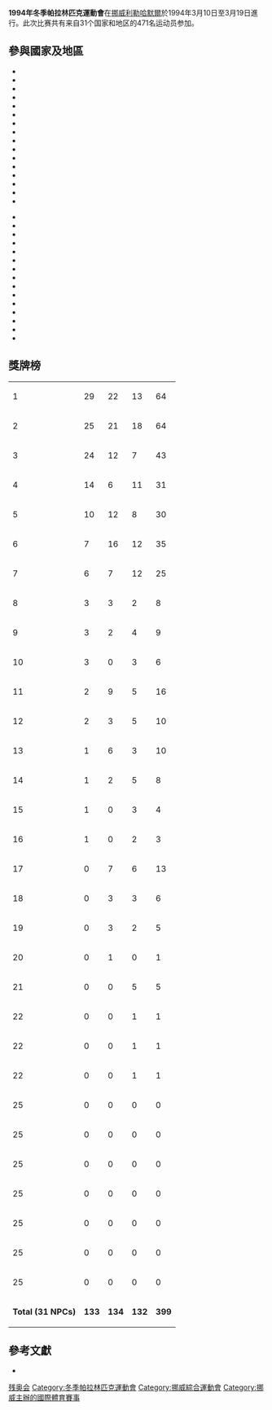 {{noteTA|G1=Sports}}
{{Paralympics infobox|1994|Winter|
|Name = 1994年冬季帕拉林匹克運動會
|Logo = 
|Host city = {{NOR}}[[利勒哈默爾|利勒哈默爾]]
|Nations participating = 31
|Athletes participating = 471
|Opening ceremony = 3月10日
|Closing ceremony = 3月19日
|Events = 5個大項33個小項
|Wprevious = [[1992年冬季帕拉林匹克運動會|阿爾貝維爾 1992]]
|Wnext = [[1998年冬季残疾人奥林匹克运动会|長野 1998]]
|WpreviousS = [[1992年夏季帕拉林匹克運動會|巴塞隆納 1992]]
|WnextS= [[1996年夏季帕拉林匹克運動會|亞特蘭大 1996]]
}}
{{Location map+|Norway|width=250|float=none}
 |alt=利勒哈默尔在挪威
 |caption=利勒哈默尔在挪威的位置
 |places=
  {{Location map~ | Norway
   | label = 利勒哈默尔
   | background=white
    | lat_deg = 61.13
    | lon_deg = 10.50}}
    | link=[[利勒哈默尔|利勒哈默尔]]
}}
'''1994年冬季帕拉林匹克運動會'''在[[挪威|挪威]][[利勒哈默爾|利勒哈默爾]]於1994年3月10日至3月19日進行。此次比赛共有来自31个国家和地区的471名运动员参加。

== 參與國家及地區 ==
{{col-begin}}
{{col-3}}
* {{flagIPCteam|GER|1994年冬季}}
* {{flagIPCteam|AUS|1994年冬季}}
* {{flagIPCteam|AUT|1994年冬季}}
* {{flagIPCteam|BEL|1994年冬季}}
* {{flagIPCteam|BLR|1994年冬季}}
* {{flagIPCteam|BUL|1994年冬季}}
* {{flagIPCteam|CAN|1994年冬季}}
* {{flagIPCteam|KAZ|1994年冬季}}
* {{flagIPCteam|CZE|1994年冬季}}
* {{flagIPCteam|KOR|1994年冬季}}
* {{flagIPCteam|DEN|1994年冬季}}
* {{flagIPCteam|SVK|1994年冬季}}
* {{flagIPCteam|ESP|1994年冬季}}
* {{flagIPCteam|EST|1994年冬季}}
* {{flagIPCteam|USA|1994年冬季}}
* {{flagIPCteam|FIN|1994年冬季}}
{{col-3}}
* {{flagIPCteam|FRA|1994年冬季}}
* {{flagIPCteam|GBR|1994年冬季}}
* {{flagIPCteam|NED|1994年冬季}}
* {{flagIPCteam|ITA|1994年冬季}}
* {{flagIPCteam|ISL|1994年冬季}}
* {{flagIPCteam|JPN|1994年冬季}}
* {{flagIPCteam|LAT|1994年冬季}}
* {{flagIPCteam|LIE|1994年冬季}}
* {{flagIPCteam|LTU|1994年冬季}}
* {{flagIPCteam|NOR|1994年冬季}}
* {{flagIPCteam|NZL|1994年冬季}}
* {{flagIPCteam|POL|1994年冬季}}
* {{flagIPCteam|RUS|1994年冬季}}
* {{flagIPCteam|SWE|1994年冬季}}
* {{flagIPCteam|SUI|1994年冬季}}
{{col-end}}

== 獎牌榜 ==
{| {{RankedMedalTable|class=wikitable sortable}}
|-bgcolor=ccccff
|1||align="left"| {{flagIPCteam|NOR|1994年冬季}} || 29 || 22 || 13 || 64
|-
|2||align="left"| {{flagIPCteam|GER|1994年冬季}} || 25 || 21 || 18 || 64
|-
|3||align="left"| {{flagIPCteam|USA|1994年冬季}} || 24 || 12 || 7 || 43
|-
|4||align="left"| {{flagIPCteam|FRA|1994年冬季}} || 14 || 6 || 11 || 31
|-
|5||align="left"| {{flagIPCteam|RUS|1994年冬季}} || 10 || 12 || 8 || 30
|-
|6||align="left"| {{flagIPCteam|AUT|1994年冬季}} || 7 || 16 || 12 || 35
|-
|7||align="left"| {{flagIPCteam|FIN|1994年冬季}} || 6 || 7 || 12 || 25
|-
|8||align="left"| {{flagIPCteam|SWE|1994年冬季}} || 3 || 3 || 2 || 8
|-
|9||align="left"| {{flagIPCteam|AUS|1994年冬季}} || 3 || 2 || 4 || 9
|-
|10||align="left"| {{flagIPCteam|NZL|1994年冬季}} || 3 || 0 || 3 || 6
|-
|11||align="left"| {{flagIPCteam|SUI|1994年冬季}} || 2 || 9 || 5 || 16
|-
|12||align="left"| {{flagIPCteam|POL|1994年冬季}} || 2 || 3 || 5 || 10
|-
|13||align="left"| {{flagIPCteam|ESP|1994年冬季}} || 1 || 6 || 3 || 10
|-
|14||align="left"| {{flagIPCteam|CAN|1994年冬季}} || 1 || 2 || 5 || 8
|-
|15||align="left"| {{flagIPCteam|NED|1994年冬季}} || 1 || 0 || 3 || 4
|-
|16||align="left"| {{flagIPCteam|DEN|1994年冬季}} || 1 || 0 || 2 || 3
|-
|17||align="left"| {{flagIPCteam|ITA|1994年冬季}} || 0 || 7 || 6 || 13
|-
|18||align="left"| {{flagIPCteam|JPN|1994年冬季}} || 0 || 3 || 3 || 6
|-
|19||align="left"| {{flagIPCteam|SVK|1994年冬季}} || 0 || 3 || 2 || 5
|-
|20||align="left"| {{flagIPCteam|KAZ|1994年冬季}} || 0 || 1 || 0 || 1
|-
|21||align="left"| {{flagIPCteam|GBR|1994年冬季}} || 0 || 0 || 5 || 5
|-
|22||align="left"| {{flagIPCteam|BEL|1994年冬季}} || 0 || 0 || 1 || 1
|-
|22||align="left"| {{flagIPCteam|CZE|1994年冬季}} || 0 || 0 || 1 || 1
|-
|22||align="left"| {{flagIPCteam|LIE|1994年冬季}} || 0 || 0 || 1 || 1
|-
|25||align="left"| {{flagIPCteam|BLR|1994年冬季}} || 0 || 0 || 0 || 0
|-
|25||align="left"| {{flagIPCteam|BUL|1994年冬季}} || 0 || 0 || 0 || 0
|-
|25||align="left"| {{flagIPCteam|EST|1994年冬季}} || 0 || 0 || 0 || 0
|-
|25||align="left"| {{flagIPCteam|ISL|1994年冬季}} || 0 || 0 || 0 || 0
|-
|25||align="left"| {{flagIPCteam|KOR|1994年冬季}} || 0 || 0 || 0 || 0
|-
|25||align="left"| {{flagIPCteam|LAT|1994年冬季}} || 0 || 0 || 0 || 0
|-
|25||align="left"| {{flagIPCteam|LTU|1994年冬季}} || 0 || 0 || 0 || 0
|-class="sortbottom"
!colspan=2| '''Total (31 NPCs)''' || '''133''' || '''134''' || '''132''' || '''399'''
|}

== 參考文獻 ==
<div class="references-small">
<references></references>
* {{en}}{{cite web |title=Lillehammer 1994 |publisher=[[國際帕拉林匹克委員會|國際帕拉林匹克委員會]] |accessdate=2010年8月2日 |url=http://www.paralympic.org/Paralympic_Games/Past_Games/Lillehammer_1994/index.html |archive-date=2012年1月6日 |archive-url=https://web.archive.org/web/20120106033619/http://www.paralympic.org/Paralympic_Games/Past_Games/Lillehammer_1994/index.html |dead-url=no }}
</div>

{{残疾人奥林匹克运动会}}

[[Category:1994年綜合運動會|残奥会]]
[[Category:冬季帕拉林匹克運動會|Category:冬季帕拉林匹克運動會]]
[[Category:挪威綜合運動會|Category:挪威綜合運動會]]
[[Category:挪威主辦的國際體育賽事|Category:挪威主辦的國際體育賽事]]